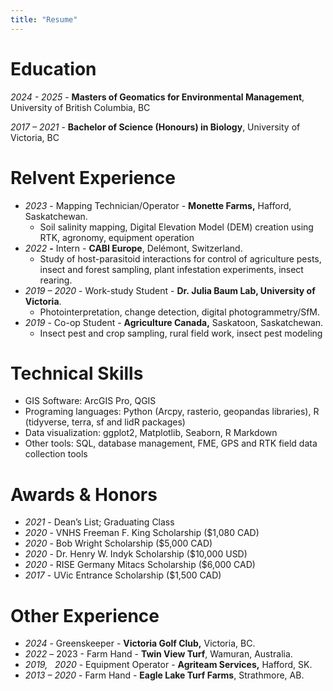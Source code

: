 ```yaml
---
title: "Resume"
---
```


# Education

*2024 - 2025* - **Masters of Geomatics for Environmental Management**, University of British Columbia, BC

*2017 – 2021* - **Bachelor of Science (Honours) in Biology**, University of Victoria, BC

# Relvent Experience

-   *2023* - Mapping Technician/Operator - **Monette Farms,** Hafford, Saskatchewan.
    -   Soil salinity mapping, Digital Elevation Model (DEM) creation using RTK, agronomy, equipment operation
-   *2022* **-** Intern - **CABI Europe**, Delémont, Switzerland.
    -   Study of host-parasitoid interactions for control of agriculture pests, insect and forest sampling, plant infestation experiments, insect rearing.
-   *2019 – 2020* - Work-study Student - **Dr. Julia Baum Lab, University of Victoria**.
    -   Photointerpretation, change detection, digital photogrammetry/SfM.
-   *2019* - Co-op Student - **Agriculture Canada,** Saskatoon, Saskatchewan.
    -   Insect pest and crop sampling, rural field work, insect pest modeling

# Technical Skills

-   GIS Software: ArcGIS Pro, QGIS
-   Programing languages: Python (Arcpy, rasterio, geopandas libraries), R (tidyverse, terra, sf and lidR packages)
-   Data visualization: ggplot2, Matplotlib, Seaborn, R Markdown
-   Other tools: SQL, database management, FME, GPS and RTK field data collection tools

# Awards & Honors

-   *2021* - Dean’s List; Graduating Class
-   *2020* - VNHS Freeman F. King Scholarship (\$1,080 CAD)
-   *2020* - Bob Wright Scholarship (\$5,000 CAD)
-   *2020* - Dr. Henry W. Indyk Scholarship (\$10,000 USD)
-   *2020* - RISE Germany Mitacs Scholarship (\$6,000 CAD)
-   *2017* - UVic Entrance Scholarship (\$1,500 CAD)

# Other Experience

-   *2024* - Greenskeeper - **Victoria Golf Club,** Victoria, BC.
-   *2022* – 2023 - Farm Hand - **Twin View Turf**, Wamuran, Australia.
-   *2019,   2020* - Equipment Operator - **Agriteam Services,** Hafford, SK.
-   *2013 – 2020* - Farm Hand - **Eagle Lake Turf Farms**, Strathmore, AB.

# 
